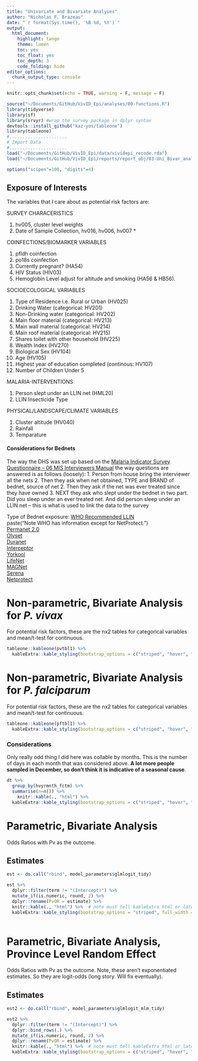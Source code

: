 ```yaml
--- 
title: "Univariate and Bivariate Analyses" 
author: "Nicholas F. Brazeau" 
date: "`r format(Sys.time(), '%B %d, %Y')`" 
output: 
  html_document: 
    highlight: tango 
    theme: lumen 
    toc: yes 
    toc_float: yes 
    toc_depth: 3 
    code_folding: hide
editor_options:  
  chunk_output_type: console
--- 
```


```r
knitr::opts_chunk$set(echo = TRUE, warning = F, message = F)

source("~/Documents/GitHub/VivID_Epi/analyses/00-functions.R") 
library(tidyverse)
library(sf)
library(srvyr) #wrap the survey package in dplyr syntax
devtools::install_github("kaz-yos/tableone")
library(tableone)
#......................
# Import Data
#......................
load("~/Documents/GitHub/VivID_Epi/data/vividepi_recode.rda")
load("~/Documents/GitHub/VivID_Epi/reports/report_obj/03-Uni_Bivar_analyses.rda")

options("scipen"=100, "digits"=4)

```


## Exposure of Interests
The variables that I care about as potential risk factors are: 


SURVEY CHARACERISTICS

  1. hv005, cluster level weights
  2. Date of Sample Collection, hv016, hv006, hv007 *

COINFECTIONS/BIOMARKER VARIABLES 

  1. pfldh coinfection
  2. po18s coinfection 
  3. Currently pregnant? (HA54)
  4. HIV Status (HIV03)
  5. Hemoglobin Level adjust for altitude and smoking (HA56 & HB56). 


SOCIOECOLOGICAL VARIABLES

  1. Type of Residence i.e. Rural or Urban (HV025)
  2. Drinking Water (categorical: HV201)
  3. Non-Drinking water (categorical: HV202)
  4. Main floor material (categorical: HV213)
  5. Main wall material (categorical: HV214)
  6. Main roof material (categorical: HV215)
  7. Shares toilet with other household (HV225)
  8. Wealth Index (HV270)
  9. Biological Sex (HV104)
  10. Age (HV105)
  11. Highest year of education completed (continous: HV107) 
  12. Number of Children Under 5

MALARIA-INTERVENTIONS

  1. Person slept under an LLIN net (HML20)
  2. LLIN Insecticide Type 

PHYSICAL/LANDSCAPE/CLIMATE VARIABLES

  1. Cluster altitude (HV040) 
  2. Rainfall 
  3. Temparature 


#### Considerations for Bednets
The way the DHS was set up based on the [Malaria Indicator Survey Questionnaire -- 	06 MIS Interviewers Manual ](http://malariasurveys.org/toolkit.cfm) the way questions are answered is as follows (loosely):
  1. Person from house bring the interviewer all the nets 
  2. Then they ask when net obtained, TYPE and BRAND of bednet, source of net
  2. Then they ask if the net was ever treated since they have owned 
  3. NEXT they ask who slept under the bednet in two part. Did you sleep under an ever treated net. And did person sleep under an LLIN net -- this is what is used to link the data to the survey  
   
Type of Bednet exposure: 
[WHO Recommended LLIN](http://who.int/whopes/Long-lasting_insecticidal_nets_April_2016.pdf)  
paste("Note WHO has information except for NetProtect.")  
[Permanet 2.0](http://www.vestergaard.com/permanet-2-0)  
[Olyset](http://sumivector.com/mosquito-nets/olyset-net)  
[Duranet](http://duranetllin.com/)  
[Interceptor](http://duranetllin.com/)  
[Yorkool](http://www.treated-bednet.eu/yorkool_ln.html)  
[LifeNet](https://www.cropscience.bayer.us/news/press-releases/2012/lifenet-mosquito-nets-now-available)  
[MAGNet](http://www.mosquitomagnet.com/store/mosquito-magnet-accessories/nets)  
[Serena](http://hzsn.en.alibaba.com/product/1664650287-200124492/Serena_long_lasting_insecticide_treated_nets_LLINs_Mosquito_Net_coated_with_WHOPES_approved_Insecticide_Treated_Mosquito_Net.html)  
[Netprotect](http://www.insectcontrol.net/permanent_partnership/index.php)   
  

# Non-parametric, Bivariate Analysis for _P. vivax_
For potential risk factors, these are the nx2 tables for categorical variables and mean/t-test for continuous.
```r

tableone::kableone(pvtbl1) %>% 
  kableExtra::kable_styling(bootstrap_options = c("striped", "hover", "condensed", "responsive"))

```

# Non-parametric, Bivariate Analysis for _P. falciparum_
For potential risk factors, these are the nx2 tables for categorical variables and mean/t-test for continuous.
```r

tableone::kableone(pftbl1) %>% 
  kableExtra::kable_styling(bootstrap_options = c("striped", "hover", "condensed", "responsive"),  position = "center")

```

### Considerations
Only really odd thing I did here was collable by months. This is the number of days in each month that was considered above. **A lot more people sampled in December, so don't think it is indicative of a seasonal cause**. 
```r

dt %>% 
  group_by(hvyrmnth_fctm) %>% 
  summarise(n=n()) %>% 
    knitr::kable(., "html") %>%
  kableExtra::kable_styling(bootstrap_options = c("striped", "hover", "condensed", "responsive"),  position = "center")

```


# Parametric, Bivariate Analysis
Odds Ratios with Pv as the outcome.


## Estimates

```r
est <- do.call("rbind", model_parameters$glmlogit_tidy)

est %>% 
  dplyr::filter(term != "(Intercept)") %>% 
  mutate_if(is.numeric, round, 2) %>% 
  dplyr::rename(PvOR = estimate) %>% 
  knitr::kable(., "html") %>%  # note must tell kableExtra html or latex
  kableExtra::kable_styling(bootstrap_options = "striped", full_width = F, position = "center")
  


```
##

# Parametric, Bivariate Analysis, Province Level Random Effect
Odds Ratios with Pv as the outcome. Note, these aren't exponentiated estimates. So they are logit-odds (long story. Will fix eventually).

## Estimates
```r

est2 <- do.call("rbind", model_parameters$glmlogit_mlm_tidy)

est2 %>% 
  dplyr::filter(term != "(Intercept)") %>% 
  dplyr::bind_rows(.) %>% 
  mutate_if(is.numeric, round, 2) %>% 
  dplyr::rename(PvOR = estimate) %>% 
  knitr::kable(., "html") %>%  # note must tell kableExtra html or latex
  kableExtra::kable_styling(bootstrap_options = c("striped", "hover", "condensed", "responsive"),  position = "center")

```
##





